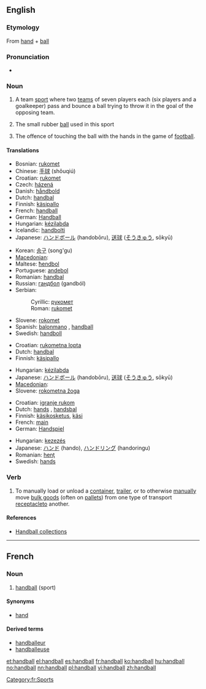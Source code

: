 ==English==

===Etymology===
{{wikipedia}}
From [[hand]] + [[ball]]

===Pronunciation===
* {{audio|en-us-handball.ogg|Audio (US)}}

===Noun===
{{en-noun|s|-}}

# {{sports}} {{uncountable}} A team [[sport]] where two [[teams]] of seven players each (six players and a goalkeeper) pass and bounce a ball trying to throw it in the goal of the opposing team.
# {{countable}} The small rubber [[ball]] used in this sport
# {{football}} {{countable}} The offence of touching the ball with the hands in the game of [[football]].

====Translations====
{{trans-top|sport}}
* Bosnian: [[rukomet]] {{m}}
* Chinese: [[手球]] (shǒuqiú)
* Croatian: [[rukomet]] {{m}}
* Czech: [[házená]] {{f}}
* Danish: [[håndbold]]
* Dutch: [[handbal]] {{n}}
* Finnish: [[käsipallo]]
* French: [[handball]] {{m}}
* German: [[Handball]] {{m}}
* Hungarian: [[kézilabda]]
* Icelandic: [[handbolti]] {{m}}
* Japanese: [[ハンドボール]] (handobōru), [[送球]] ([[そうきゅう]], sōkyū)
{{trans-mid}}
* Korean: [[송구]] (song'gu)
* [[Macedonian]]: {{t|mk|ракомет|m|tr=rákomet|sc=Cyrl}}
* Maltese: [[ħendbol]]
* Portuguese: [[andebol]]
* Romanian: [[handbal]] {{n}}
* Russian: [[гандбол]] (gandból) {{m}}
* Serbian:
*: Cyrillic: [[рукомет]] {{m}}
*: Roman: [[rukomet]] {{m}}
* Slovene: [[rokomet]] {{m}}
* Spanish: [[balonmano]] {{m}}, [[handball]]
* Swedish: [[handboll]] {{c}}
{{trans-bottom}}

{{trans-top|ball}}
* Croatian: [[rukometna lopta]] {{f}}
* Dutch: [[handbal]] {{m}}
* Finnish: [[käsipallo]]
{{trans-mid}}
* Hungarian: [[kézilabda]]
* Japanese: [[ハンドボール]] (handobōru), [[送球]] ([[そうきゅう]], sōkyū)
* [[Macedonian]]: {{t|mk|ракометна топка|f|tr=rakométna tópka|sc=Cyrl}}
* Slovene: [[rokometna žoga]] {{f}}
{{trans-bottom}}

{{trans-top|offence}}
* Croatian: [[igranje rukom]] {{n}}
* Dutch: [[hands]] {{n}}, [[handsbal]] {{m}}
* Finnish: [[käsikosketus]], [[käsi]]
* French: [[main]] {{f}}
* German: [[Handspiel]] {{n}}
{{trans-mid}}
* Hungarian: [[kezezés]]
* Japanese: [[ハンド]] (hando), [[ハンドリング]] (handoringu)
* Romanian: [[henţ]] {{n}}
* Swedish: [[hands]] {{c}}
{{trans-bottom}}

===Verb===
{{en-verb}}

# To manually load or unload a [[container]], [[trailer]], or to otherwise [[manually]] move [[bulk goods]] (often on [[pallets]]) from one type of transport [[receptacle ]]to another.

====References====
*[http://www.woodsiderecycling.co.uk/cardboard_recycling/handball_collections/ Handball collections]
----

==French==

===Noun===
{{fr-noun|m}}

# [[handball]] (sport)

====Synonyms====
*[[hand#French|hand]]

====Derived terms====
*[[handballeur]]
*[[handballeuse]]

[[Category:fr:Sports]]

[[et:handball]]
[[el:handball]]
[[es:handball]]
[[fr:handball]]
[[ko:handball]]
[[hu:handball]]
[[no:handball]]
[[nn:handball]]
[[pl:handball]]
[[vi:handball]]
[[zh:handball]]